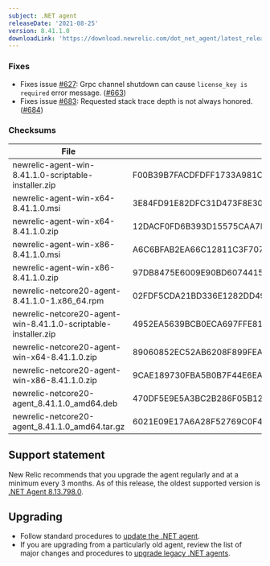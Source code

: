 ```yaml
---
subject: .NET agent
releaseDate: '2021-08-25'
version: 8.41.1.0
downloadLink: 'https://download.newrelic.com/dot_net_agent/latest_release'
---
```


### Fixes
* Fixes issue [#627](https://github.com/newrelic/newrelic-dotnet-agent/issues/627): Grpc channel shutdown can cause `license_key is required` error message. ([#663](https://github.com/newrelic/newrelic-dotnet-agent/pull/663))
* Fixes issue [#683](https://github.com/newrelic/newrelic-dotnet-agent/issues/683): Requested stack trace depth is not always honored. ([#684](https://github.com/newrelic/newrelic-dotnet-agent/pull/684))

### Checksums
| File | SHA - 256  Hash |
| ---| ---|
| newrelic-agent-win-8.41.1.0-scriptable-installer.zip | F00B39B7FACDFDFF1733A981C5C67BD8F4D4E31F2D6F0B4AC0B9C227153CE758 |
| newrelic-agent-win-x64-8.41.1.0.msi | 3E84FD91E82DFC31D473F8E300E4F0C2EF2D9DEB7CC0D719E9026F0879E8E53E |
| newrelic-agent-win-x64-8.41.1.0.zip | 12DACF0FD6B393D15575CAA7D141C1D1CBC7B779BAF4ED46AA8B68679A16E491 |
| newrelic-agent-win-x86-8.41.1.0.msi | A6C6BFAB2EA66C12811C3F7071B9836C1BDC52852FB7ACA7905D389285765533 |
| newrelic-agent-win-x86-8.41.1.0.zip | 97DB8475E6009E90BD607441541E2C8CDF129CC8B4266E351DE5B4E47BC39B7C |
| newrelic-netcore20-agent-8.41.1.0-1.x86_64.rpm | 02FDF5CDA21BD336E1282DD49D68CA271F0BF0348AE529E8AD298C188ABA5430 |
| newrelic-netcore20-agent-win-8.41.1.0-scriptable-installer.zip | 4952EA5639BCB0ECA697FFE815368C09FB9CA4ACAA61605D62E53D2EF3FBC477 |
| newrelic-netcore20-agent-win-x64-8.41.1.0.zip | 89060852EC52AB6208F899FEA35C633E6A79DF63CA86A34500AD4F2FD3167E62 |
| newrelic-netcore20-agent-win-x86-8.41.1.0.zip | 9CAE189730FBA5B0B7F44E6EA8F760711F3AAB4742E8BB72D8764CDE8F0C9153 |
| newrelic-netcore20-agent_8.41.1.0_amd64.deb | 470DF5E9E5A3BC2B286F05B126DD31DDAB886E661C0621D1E3F2F74C2ABEE01B |
| newrelic-netcore20-agent_8.41.1.0_amd64.tar.gz | 6021E09E17A6A28F52769C0F4803AA6A35A8DE5825B85FF4876B1748EF14EBCA |

## Support statement

New Relic recommends that you upgrade the agent regularly and at a minimum every 3 months. As of this release, the oldest supported version is [.NET Agent 8.13.798.0](/docs/release-notes/agent-release-notes/net-release-notes/net-agent-8137980).

## Upgrading

* Follow standard procedures to [update the .NET agent](/docs/agents/net-agent/installation-configuration/update-net-agent).
* If you are upgrading from a particularly old agent, review the list of major changes and procedures to [upgrade legacy .NET agents](/docs/agents/net-agent/troubleshooting/upgrade-legacy-net-agents).
